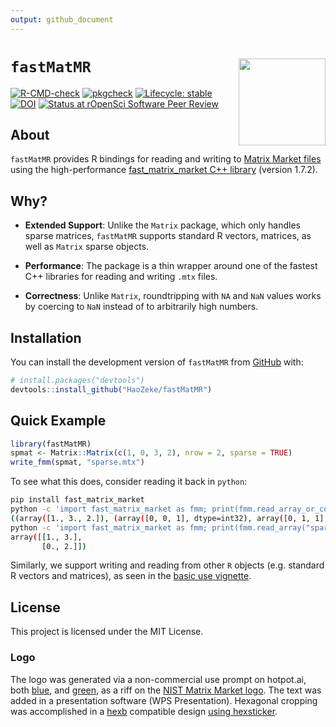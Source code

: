 ```yaml
---
output: github_document
---
```


# `fastMatMR` <img src="man/figures/logo.png" align="right" height="139" alt="" />

<!-- badges: start -->
[![R-CMD-check](https://github.com/HaoZeke/fastMatMR/actions/workflows/R-CMD-check.yaml/badge.svg)](https://github.com/HaoZeke/fastMatMR/actions/workflows/R-CMD-check.yaml)
[![pkgcheck](https://github.com/HaoZeke/fastMatMR/workflows/pkgcheck/badge.svg)](https://github.com/HaoZeke/fastMatMR/actions?query=workflow%3Apkgcheck)
[![Lifecycle: stable](https://img.shields.io/badge/lifecycle-stable-brightgreen.svg)](https://lifecycle.r-lib.org/articles/stages.html#stable)
[![DOI](https://zenodo.org/badge/685246044.svg)](https://zenodo.org/badge/latestdoi/685246044)
[![Status at rOpenSci Software Peer Review](https://badges.ropensci.org/606_status.svg)](https://github.com/ropensci/software-review/issues/606)
<!-- badges: end -->

## About

`fastMatMR` provides R bindings for reading and writing to [Matrix Market
files](https://math.nist.gov/MatrixMarket/formats.html) using the
high-performance [fast_matrix_market C++
library](https://github.com/alugowski/fast_matrix_market) (version 1.7.2).

## Why?

- **Extended Support**: Unlike the `Matrix` package, which only handles sparse
  matrices, `fastMatMR` supports standard R vectors, matrices, as well as
  `Matrix` sparse objects.

- **Performance**: The package is a thin wrapper around one of the fastest C++
  libraries for reading and writing `.mtx` files.

- **Correctness**: Unlike `Matrix`, roundtripping with `NA` and `NaN` values works by coercing to `NaN` instead of to arbitrarily high numbers.

## Installation

You can install the development version of `fastMatMR` from
[GitHub](https://github.com/) with:

```r
# install.packages("devtools")
devtools::install_github("HaoZeke/fastMatMR")
```

## Quick Example

```r
library(fastMatMR)
spmat <- Matrix::Matrix(c(1, 0, 3, 2), nrow = 2, sparse = TRUE)
write_fmm(spmat, "sparse.mtx")
```

To see what this does, consider reading it back in `python`:

```bash
pip install fast_matrix_market
python -c 'import fast_matrix_market as fmm; print(fmm.read_array_or_coo("sparse.mtx"))'
((array([1., 3., 2.]), (array([0, 0, 1], dtype=int32), array([0, 1, 1], dtype=int32))), (2, 2))
python -c 'import fast_matrix_market as fmm; print(fmm.read_array("sparse.mtx"))'
array([[1., 3.],
       [0., 2.]])
```

Similarly, we support writing and reading from other `R` objects (e.g. standard
R vectors and matrices), as seen in the [basic use
vignette](https://haozeke.github.io/fastMatMR/articles/basic_usage.html).

## License

This project is licensed under the MIT License.

### Logo

The logo was generated via a non-commercial use prompt on hotpot.ai, both
[blue](https://hotpot.ai/s/art-generator/8-TNiwRilbBFnQHwK), and
[green](https://hotpot.ai/s/art-generator/8-E2dBngG5nRiwCeL), as a riff on the
[NIST Matrix Market logo](https://math.nist.gov/MatrixMarket/). The text was
added in a presentation software (WPS Presentation). Hexagonal cropping was
accomplished in a [hexb](http://hexb.in/) compatible design [using
hexsticker](https://github.com/fridex/hexsticker).
